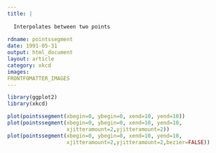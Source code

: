 ```yaml
---
title: |
  
  Interpolates between two points
  
rdname: pointssegment
date: 1991-05-31
output: html_document
layout: article
category: xkcd
images:
FRONTFOMATTER_IMAGES
---
```


```r
library(ggplot2)
library(xkcd)
```

```r
plot(pointssegment(xbegin=0, ybegin=0, xend=10, yend=10))
plot(pointssegment(xbegin=0, ybegin=0, xend=10, yend=10,
                   xjitteramount=2,yjitteramount=2))
plot(pointssegment(xbegin=0, ybegin=0, xend=10, yend=10,
                   xjitteramount=2,yjitteramount=2,bezier=FALSE))



```